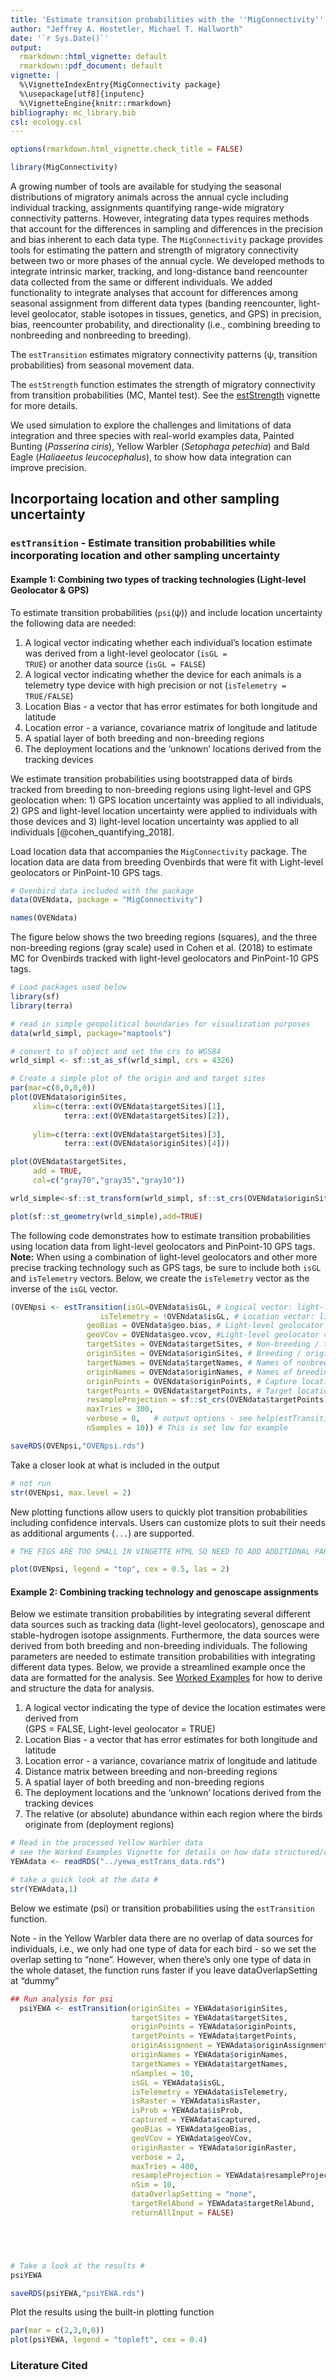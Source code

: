 ```yaml
---
title: 'Estimate transition probabilities with the ''MigConnectivity'' package'
author: "Jeffrey A. Hostetler, Michael T. Hallworth"
date: '`r Sys.Date()`'
output:
  rmarkdown::html_vignette: default
  rmarkdown::pdf_document: default
vignette: |
  %\VignetteIndexEntry{MigConnectivity package}
  %\usepackage[utf8]{inputenc}
  %\VignetteEngine{knitr::rmarkdown}
bibliography: mc_library.bib 
csl: ecology.csl
---
```


```r
options(rmarkdown.html_vignette.check_title = FALSE)

library(MigConnectivity)
```

A growing number of tools are available for studying the seasonal distributions of migratory animals across the annual cycle including individual tracking, assignments quantifying range-wide migratory connectivity patterns. However, integrating data types requires methods that account for the differences in sampling and differences in the precision and bias inherent to each data type. The `MigConnectivity` package provides tools for estimating the pattern and strength of migratory connectivity between two or more phases of the annual cycle. We developed methods to integrate intrinsic marker, tracking, and long-distance band reencounter data collected from the same or different individuals. We added functionality to integrate analyses that account for differences among seasonal assignment from different data types (banding reencounter, light-level geolocator, stable isotopes in tissues, genetics, and GPS) in precision, bias, reencounter probability, and directionality (i.e., combining breeding to nonbreeding and  nonbreeding to breeding). 

The `estTransition` estimates migratory connectivity patterns (ψ, transition probabilities) from seasonal movement data.

The `estStrength` function estimates the strength of migratory connectivity from transition probabilities (MC, Mantel test). See the [estStrength](estStrength.html) vignette for more details. 

We used simulation to explore the challenges and limitations of data integration and three species with real-world examples data, Painted Bunting (<i>Passerina ciris</i>), Yellow Warbler (<i>Setophaga petechia</i>) and Bald Eagle (<i>Haliaeetus leucocephalus</i>), to show how data integration can improve precision. 


## Incorportaing location and other sampling uncertainty 

### `estTransition` - Estimate transition probabilities while incorporating location and other sampling uncertainty

#### Example 1: Combining two types of tracking technologies (Light-level Geolocator & GPS)

To estimate transition probabilities (<code>psi</code>(ψ)) and include location uncertainty the following data are needed:  

1. A logical vector indicating whether each individual's location estimate was derived from a light-level geolocator (<code>isGL = TRUE</code>) or another data source (<code>isGL = FALSE</code>)    
1. A logical vector indicating whether the device for each animals is a telemetry type device with high precision or not (<code>isTelemetry = TRUE/FALSE</code>) 
1. Location Bias - a vector that has error estimates for both longitude and latitude    
1. Location error - a variance, covariance matrix of longitude and latitude    
1. A spatial layer of both breeding and non-breeding regions    
1. The deployment locations and the 'unknown' locations derived from the tracking devices   

We estimate transition probabilities using bootstrapped data of birds tracked from breeding to non-breeding regions using light-level and GPS geolocation when: 1) GPS location uncertainty was applied to all individuals, 2) GPS and light-level location uncertainty were applied to individuals with those devices and 3) light-level location uncertainty was applied to all individuals [@cohen_quantifying_2018].

Load location data that accompanies the `MigConnectivity` package. The location data are data from breeding Ovenbirds that were fit with Light-level geolocators or PinPoint-10 GPS tags. 

```r
# Ovenbird data included with the package
data(OVENdata, package = "MigConnectivity") 

names(OVENdata)
```

The figure below shows the two breeding regions (squares), and the three non-breeding regions (gray scale) used in Cohen et al. (2018) to estimate MC for Ovenbirds tracked with light-level geolocators and PinPoint-10 GPS tags.  


```r
# Load packages used below
library(sf)
library(terra)

# read in simple geopolitical boundaries for visualization purposes
data(wrld_simpl, package="maptools")

# convert to sf object and set the crs to WGS84
wrld_simpl <- sf::st_as_sf(wrld_simpl, crs = 4326)

# Create a simple plot of the origin and and target sites 
par(mar=c(0,0,0,0))
plot(OVENdata$originSites,
     xlim=c(terra::ext(OVENdata$targetSites)[1],
            terra::ext(OVENdata$targetSites)[2]),
     
     ylim=c(terra::ext(OVENdata$targetSites)[3],
            terra::ext(OVENdata$originSites)[4]))

plot(OVENdata$targetSites,
     add = TRUE,
     col=c("gray70","gray35","gray10"))

wrld_simple<-sf::st_transform(wrld_simpl, sf::st_crs(OVENdata$originSites))

plot(sf::st_geometry(wrld_simple),add=TRUE)
```

The following code demonstrates how to estimate transition probabilities using location data from light-level geolocators and PinPoint-10 GPS tags. <b>Note:</b> When using a combination of light-level geolocators and other more precise tracking technology such as GPS tags, be sure to include both `isGL` and `isTelemetry` vectors. Below, we create the `isTelemetry` vector as the inverse of the `isGL` vector. 

```r
(OVENpsi <- estTransition(isGL=OVENdata$isGL, # Logical vector: light-level geolocator(T)/GPS(F)
                    isTelemetry = !OVENdata$isGL, # Location vector: light-level geolocator(F)/GPS(T)
                 geoBias = OVENdata$geo.bias, # Light-level geolocator location bias
                 geoVCov = OVENdata$geo.vcov, #Light-level geolocator covariance matrix
                 targetSites = OVENdata$targetSites, # Non-breeding / target sites
                 originSites = OVENdata$originSites, # Breeding / origin sites 
                 targetNames = OVENdata$targetNames, # Names of nonbreeding/target sites
                 originNames = OVENdata$originNames, # Names of breeding/origin sites
                 originPoints = OVENdata$originPoints, # Capture locations 
                 targetPoints = OVENdata$targetPoints, # Target locations from devices
                 resampleProjection = sf::st_crs(OVENdata$targetPoints), 
                 maxTries = 300,
                 verbose = 0,   # output options - see help(estTransition)
                 nSamples = 10)) # This is set low for example 

```

```r
saveRDS(OVENpsi,"OVENpsi.rds")
```

Take a closer look at what is included in the output

```r
# not run 
str(OVENpsi, max.level = 2)
```

New plotting functions allow users to quickly plot transition probabilities including
confidence intervals. Users can customize plots to suit their needs as additional arguments (`...`) are supported.

```r
# THE FIGS ARE TOO SMALL IN VINGETTE HTML SO NEED TO ADD ADDITIONAL PARAMETERS TO MAKE IT LOOK HALFWAY DECENT

plot(OVENpsi, legend = "top", cex = 0.5, las = 2)
```


#### Example 2: Combining tracking technology and genoscape assignments 

Below we estimate transition probabilities by integrating several different data sources such as tracking data (light-level geolocators), genoscape and stable-hydrogen isotope assignments. Furthermore, the data sources were derived from both breeding and non-breeding individuals. The following parameters are needed to estimate transition probabilities with integrating different data types. Below, we provide a streamlined example once the data are formatted for the analysis. See [Worked Examples](WorkedExample.html) for how to derive and structure the data for analysis. 

1. A logical vector indicating the type of device the location estimates were derived from <br>(GPS = FALSE, Light-level geolocator = TRUE)    
1. Location Bias - a vector that has error estimates for both longitude and latitude    
1. Location error - a variance, covariance matrix of longitude and latitude    
1. Distance matrix between breeding and non-breeding regions    
1. A spatial layer of both breeding and non-breeding regions    
1. The deployment locations and the 'unknown' locations derived from the tracking devices    
1. The relative (or absolute) abundance within each region where the birds originate from (deployment regions)     


```r
# Read in the processed Yellow Warbler data 
# see the Worked Examples Vignette for details on how data structured/created
YEWAdata <- readRDS("../yewa_estTrans_data.rds")

# take a quick look at the data # 
str(YEWAdata,1)
```

Below we estimate (psi) or transition probabilities using the `estTransition` function.

Note - in the Yellow Warbler data there are no overlap of data sources for individuals, i.e., we only had 
one type of data for each bird - so we set the overlap setting to “none”. 
However, when there's only one type of data in the whole dataset, the function
runs faster if you leave dataOverlapSetting at "dummy"

```r
## Run analysis for psi
  psiYEWA <- estTransition(originSites = YEWAdata$originSites,
                           targetSites = YEWAdata$targetSites,
                           originPoints = YEWAdata$originPoints,
                           targetPoints = YEWAdata$targetPoints,
                           originAssignment = YEWAdata$originAssignment,
                           originNames = YEWAdata$originNames,
                           targetNames = YEWAdata$targetNames,
                           nSamples = 10,
                           isGL = YEWAdata$isGL,
                           isTelemetry = YEWAdata$isTelemetry,
                           isRaster = YEWAdata$isRaster,
                           isProb = YEWAdata$isProb,
                           captured = YEWAdata$captured,
                           geoBias = YEWAdata$geoBias,
                           geoVCov = YEWAdata$geoVCov,
                           originRaster = YEWAdata$originRaster,
                           verbose = 2, 
                           maxTries = 400,
                           resampleProjection = YEWAdata$resampleProjection,
                           nSim = 10,
                           dataOverlapSetting = "none",
                           targetRelAbund = YEWAdata$targetRelAbund,
                           returnAllInput = FALSE)





# Take a look at the results # 
psiYEWA
```

```r
saveRDS(psiYEWA,"psiYEWA.rds")
```

Plot the results using the built-in plotting function
```r
par(mar = c(2,3,0,0))
plot(psiYEWA, legend = "topleft", cex = 0.4)
```

### Literature Cited

<div id="refs"></div>



